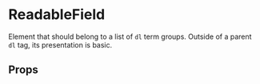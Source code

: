 

<Meta
  title='Components|Atoms/ReadableField'
  component={ReadableField}
/>

# ReadableField

Element that should belong to a list of `dl` term groups. Outside of a parent `dl` tag, its presentation is basic.

<Preview>
  <ReadableField title='Nombre' description='Bruce' />
  <ReadableField title='Apellido' description='Wayne' />
</Preview>

<Preview>
  <dl>
    <ReadableField title='Name' description='Bruce' />
    <ReadableField title='Apellido' description='Wayne' />
    <ReadableField title='Campo vacío' />
    <ReadableField title='Documento' description='1245898' />
  </dl>
</Preview>

## Props

<Props of={ReadableField} />
